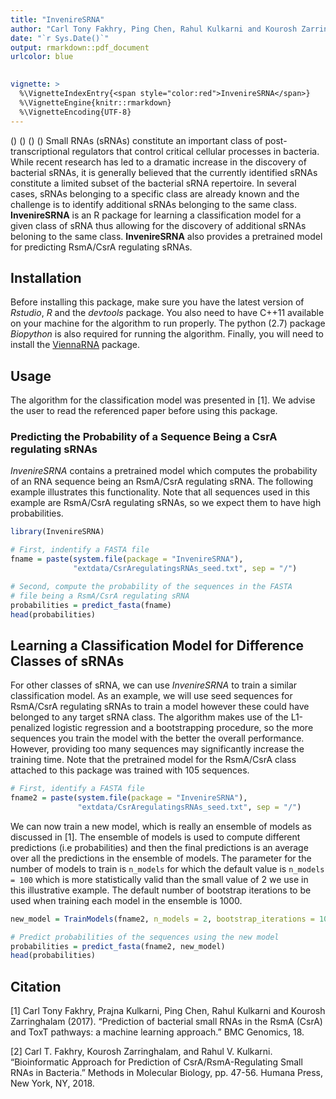 ```yaml
---
title: "InvenireSRNA"
author: "Carl Tony Fakhry, Ping Chen, Rahul Kulkarni and Kourosh Zarringhalam"
date: "`r Sys.Date()`"
output: rmarkdown::pdf_document
urlcolor: blue
        

vignette: >
  %\VignetteIndexEntry{<span style="color:red">InvenireSRNA</span>}
  %\VignetteEngine{knitr::rmarkdown}
  %\VignetteEncoding{UTF-8}
---
```


\(\indent\) \(\indent\) \(\indent\) \(\indent\) Small RNAs (sRNAs) constitute an important class of post-transcriptional regulators that control critical cellular processes in bacteria. While recent research has led to a dramatic increase in the discovery of bacterial sRNAs, it is generally believed that the currently identified sRNAs constitute a limited subset of the bacterial sRNA repertoire. In several cases, sRNAs belonging to a specific class are already known and the challenge is to identify additional sRNAs belonging to the same class. **InvenireSRNA** is an R package for learning a classification model for a given class of sRNA thus allowing for the discovery of additional sRNAs beloning to the same class. **InvenireSRNA** also provides a pretrained model for predicting RsmA/CsrA regulating sRNAs.

## Installation
Before installing this package, make sure you have the latest version of *Rstudio*, *R* and the *devtools* package. You also need to have C++11 available on your machine for the algorithm to run properly. The python (2.7) package *Biopython* is also required for running the algorithm. Finally, you will need to install the [ViennaRNA](http://www.tbi.univie.ac.at/RNA/) package.

## Usage
The algorithm for the classification model was presented in [1]. We advise the user to read the referenced paper before using this package.

### Predicting the Probability of a Sequence Being a CsrA regulating sRNAs
*InvenireSRNA* contains a pretrained model which computes the probability of an RNA sequence being an RsmA/CsrA regulating sRNA. The following example illustrates this functionality. Note that all sequences used in this example are RsmA/CsrA regulating sRNAs, so we expect them to have high probabilities.

```R
library(InvenireSRNA)

# First, indentify a FASTA file 
fname = paste(system.file(package = "InvenireSRNA"), 
              "extdata/CsrAregulatingsRNAs_seed.txt", sep = "/")

# Second, compute the probability of the sequences in the FASTA 
# file being a RsmA/CsrA regulating sRNA
probabilities = predict_fasta(fname)
head(probabilities)
```

## Learning a Classification Model for Difference Classes of sRNAs
For other classes of sRNA, we can use *InvenireSRNA* to train a similar classification model. As an example, we will use seed sequences for RsmA/CsrA regulating sRNAs to train a model however these could have belonged to any target sRNA class. The algorithm makes use of the L1-penalized logistic regression and a bootstrapping procedure, so the more sequences you train the model with the better the overall performance. However, providing too many sequences may significantly increase the training time. Note that the pretrained model for the RsmA/CsrA class attached to this package was trained with 105 sequences.

```R
# First, identify a FASTA file
fname2 = paste(system.file(package = "InvenireSRNA"), 
               "extdata/CsrAregulatingsRNAs_seed.txt", sep = "/")
```

We can now train a new model, which is really an ensemble of models as discussed in [1]. The ensemble of models is used to compute different predictions (i.e probabilities) and then the final predictions is an average over all the predictions in the ensemble of models. The parameter for the number of models to train is `n_models` for which the default value is `n_models = 100` which is more statistically valid than the small value of 2 we use in this illustrative example. The default number of bootstrap iterations to be used when training each model in the ensemble is 1000.

```R
new_model = TrainModels(fname2, n_models = 2, bootstrap_iterations = 1000)

# Predict probabilities of the sequences using the new model
probabilities = predict_fasta(fname2, new_model)
head(probabilities)
```

## Citation

[1] Carl Tony Fakhry, Prajna Kulkarni, Ping Chen, Rahul Kulkarni and Kourosh Zarringhalam (2017). "Prediction of bacterial small RNAs in the RsmA (CsrA) and ToxT pathways: a machine learning approach." BMC Genomics, 18.

[2] Carl T. Fakhry, Kourosh Zarringhalam, and Rahul V. Kulkarni. "Bioinformatic Approach for Prediction of CsrA/RsmA-Regulating Small
RNAs in Bacteria." Methods in Molecular Biology, pp. 47-56. Humana
Press, New York, NY, 2018.

